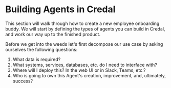 # Building Agents in Credal

This section will walk through how to create a new employee onboarding buddy. We will start by defining the types of agents you can build in Credal, and work our way up to the finished product.

Before we get into the weeds let's first decompose our use case by asking ourselves the following questions:

1. What data is required?
2. What systems, services, databases, etc. do I need to interface with?
3. Where will I deploy this? In the web UI or in Slack, Teams, etc.?
4. Who is going to own this Agent's creation, improvement, and, ultimately, success?



